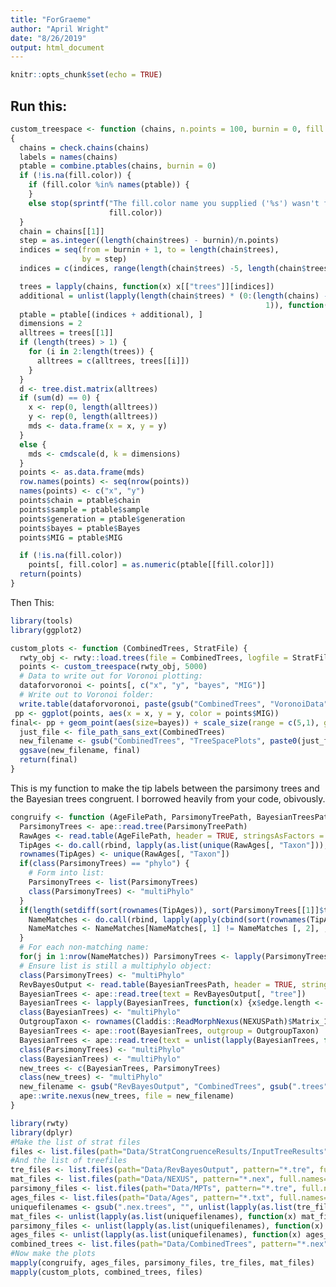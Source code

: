 ```yaml
---
title: "ForGraeme"
author: "April Wright"
date: "8/26/2019"
output: html_document
---
```


```r
knitr::opts_chunk$set(echo = TRUE)
```

## Run this:

```r
custom_treespace <- function (chains, n.points = 100, burnin = 0, fill.color = NA)
{
  chains = check.chains(chains)
  labels = names(chains)
  ptable = combine.ptables(chains, burnin = 0)
  if (!is.na(fill.color)) {
    if (fill.color %in% names(ptable)) {
    }
    else stop(sprintf("The fill.color name you supplied ('%s') wasn't found in your parameter table",
                      fill.color))
  }
  chain = chains[[1]]
  step = as.integer((length(chain$trees) - burnin)/n.points)
  indices = seq(from = burnin + 1, to = length(chain$trees),
                by = step)
  indices = c(indices, range(length(chain$trees) -5, length(chain$trees)))

  trees = lapply(chains, function(x) x[["trees"]][indices])
  additional = unlist(lapply(length(chain$trees) * (0:(length(chains) -
                                                         1)), function(x) rep(x, length(indices))))
  ptable = ptable[(indices + additional), ]
  dimensions = 2
  alltrees = trees[[1]]
  if (length(trees) > 1) {
    for (i in 2:length(trees)) {
      alltrees = c(alltrees, trees[[i]])
    }
  }
  d <- tree.dist.matrix(alltrees)
  if (sum(d) == 0) {
    x <- rep(0, length(alltrees))
    y <- rep(0, length(alltrees))
    mds <- data.frame(x = x, y = y)
  }
  else {
    mds <- cmdscale(d, k = dimensions)
  }
  points <- as.data.frame(mds)
  row.names(points) <- seq(nrow(points))
  names(points) <- c("x", "y")
  points$chain = ptable$chain
  points$sample = ptable$sample
  points$generation = ptable$generation
  points$bayes = ptable$Bayes
  points$MIG = ptable$MIG

  if (!is.na(fill.color))
    points[, fill.color] = as.numeric(ptable[[fill.color]])
  return(points)
}
```

Then This:
```r
library(tools)
library(ggplot2)

custom_plots <- function (CombinedTrees, StratFile) {
  rwty_obj <- rwty::load.trees(file = CombinedTrees, logfile = StratFile, skip = 0)  
  points <- custom_treespace(rwty_obj, 5000)
  # Data to write out for Voronoi plotting:
  dataforvoronoi <- points[, c("x", "y", "bayes", "MIG")]
  # Write out to Voronoi folder:
  write.table(dataforvoronoi, paste(gsub("CombinedTrees", "VoronoiData", file_path_sans_ext(CombinedTrees)), ".txt", sep = ""), row.names = FALSE)
 pp <- ggplot(points, aes(x = x, y = y, color = points$MIG))
final<- pp + geom_point(aes(size=bayes)) + scale_size(range = c(5,1), guide = FALSE)  +   scale_colour_gradient(low = "blue", high = "yellow", guide = guide_colorbar(title = "MIG"))
  just_file <- file_path_sans_ext(CombinedTrees)
  new_filename <- gsub("CombinedTrees", "TreeSpacePlots", paste0(just_file, '.pdf'))
  ggsave(new_filename, final)
  return(final)
}
```
This is my function to make the tip labels between the parsimony trees and the Bayesian trees congruent. I borrowed heavily from your code, obivously.

```r
congruify <- function (AgeFilePath, ParsimonyTreePath, BayesianTreesPath, NEXUSPath) {
  ParsimonyTrees <- ape::read.tree(ParsimonyTreePath)
  RawAges <- read.table(AgeFilePath, header = TRUE, stringsAsFactors = FALSE)
  TipAges <- do.call(rbind, lapply(as.list(unique(RawAges[, "Taxon"])), function(x) {y <- unique(apply(RawAges[RawAges[, "Taxon"] == x, c("MaxMa", "MinMa"), drop = FALSE], 1, paste, collapse = "-")); y <- do.call(rbind, strsplit(y, "-")); LAD <- max(as.numeric(y[, 2])); FADs <- as.numeric(y[, 1]); FAD <- min(FADs[FADs >= LAD]); c(FAD, LAD)}))
  rownames(TipAges) <- unique(RawAges[, "Taxon"])
  if(class(ParsimonyTrees) == "phylo") {
    # Form into list:
    ParsimonyTrees <- list(ParsimonyTrees)
    class(ParsimonyTrees) <- "multiPhylo"
  }
  if(length(setdiff(sort(rownames(TipAges)), sort(ParsimonyTrees[[1]]$tip.label))) > 0) {
    NameMatches <- do.call(rbind, lapply(apply(cbind(sort(rownames(TipAges)), sort(ParsimonyTrees[[1]]$tip.label)), 1, as.list), function(x) unlist(x)))
    NameMatches <- NameMatches[NameMatches[, 1] != NameMatches [, 2], , drop = FALSE]
  }
  # For each non-matching name:
  for(j in 1:nrow(NameMatches)) ParsimonyTrees <- lapply(ParsimonyTrees, function(x) {x$tip.label[x$tip.label == NameMatches[j, 2]] <- NameMatches[j, 1]; x})
  # Ensure list is still a multiphylo object:
  class(ParsimonyTrees) <- "multiPhylo"
  RevBayesOutput <- read.table(BayesianTreesPath, header = TRUE, stringsAsFactors = FALSE)
  BayesianTrees <- ape::read.tree(text = RevBayesOutput[, "tree"])
  BayesianTrees <- lapply(BayesianTrees, function(x) {x$edge.length <- NULL; x})
  class(BayesianTrees) <- "multiPhylo"
  OutgroupTaxon <- rownames(Claddis::ReadMorphNexus(NEXUSPath)$Matrix_1$Matrix)[1]
  BayesianTrees <- ape::root(BayesianTrees, outgroup = OutgroupTaxon)
  BayesianTrees <- ape::read.tree(text = unlist(lapply(BayesianTrees, function(x) paste("(", OutgroupTaxon, ",", gsub(";", ");", ape::write.tree(drop.tip(x, tip = OutgroupTaxon))), sep = ""))))
  class(ParsimonyTrees) <- "multiPhylo"
  class(BayesianTrees) <- "multiPhylo"
  new_trees <- c(BayesianTrees, ParsimonyTrees)
  class(new_trees) <- "multiPhylo"
  new_filename <- gsub("RevBayesOutput", "CombinedTrees", gsub(".trees", "", BayesianTreesPath))
  ape::write.nexus(new_trees, file = new_filename)
}
```

```r
library(rwty)
library(dplyr)
#Make the list of strat files
files <- list.files(path="Data/StratCongruenceResults/InputTreeResults", pattern="*.txt", full.names=TRUE, recursive=FALSE)
#And the list of treefiles
tre_files <- list.files(path="Data/RevBayesOutput", pattern="*.tre", full.names=TRUE, recursive=FALSE)
mat_files <- list.files(path="Data/NEXUS", pattern="*.nex", full.names=TRUE, recursive=FALSE)
parsimony_files <- list.files(path="Data/MPTs", pattern="*.tre", full.names=TRUE, recursive=FALSE)
ages_files <- list.files(path="Data/Ages", pattern="*.txt", full.names=TRUE, recursive=FALSE)
uniquefilenames <- gsub(".nex.trees", "", unlist(lapply(as.list(tre_files), function(x) strsplit(x, "/")[[1]][3])))
mat_files <- unlist(lapply(as.list(uniquefilenames), function(x) mat_files[grep(x, mat_files)]))
parsimony_files <- unlist(lapply(as.list(uniquefilenames), function(x) parsimony_files[grep(x, parsimony_files)]))
ages_files <- unlist(lapply(as.list(uniquefilenames), function(x) ages_files[grep(x, ages_files)]))
combined_trees <- list.files(path="Data/CombinedTrees", pattern="*.nex", full.names=TRUE, recursive=FALSE)
#Now make the plots
mapply(congruify, ages_files, parsimony_files, tre_files, mat_files)
mapply(custom_plots, combined_trees, files)
```

